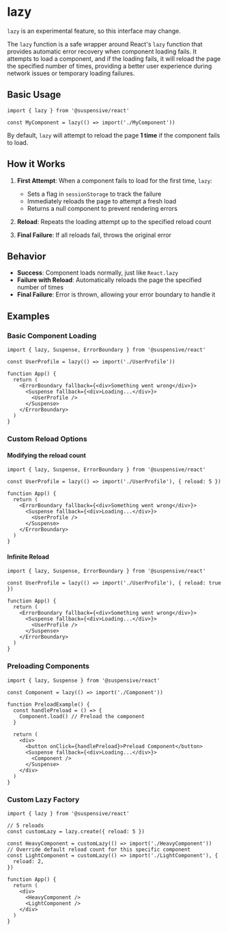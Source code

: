 
# lazy

<Callout type='experimental'>

`lazy` is an experimental feature, so this interface may change.

</Callout>

The `lazy` function is a safe wrapper around React's `lazy` function that provides automatic error recovery when component loading fails. It attempts to load a component, and if the loading fails, it will reload the page the specified number of times, providing a better user experience during network issues or temporary loading failures.

## Basic Usage

```tsx
import { lazy } from '@suspensive/react'

const MyComponent = lazy(() => import('./MyComponent'))
```

By default, `lazy` will attempt to reload the page **1 time** if the component fails to load.

## How it Works

1. **First Attempt**: When a component fails to load for the first time, `lazy`:

   - Sets a flag in `sessionStorage` to track the failure
   - Immediately reloads the page to attempt a fresh load
   - Returns a null component to prevent rendering errors

2. **Reload**: Repeats the loading attempt up to the specified reload count
3. **Final Failure**: If all reloads fail, throws the original error

## Behavior

- **Success**: Component loads normally, just like `React.lazy`
- **Failure with Reload**: Automatically reloads the page the specified number of times
- **Final Failure**: Error is thrown, allowing your error boundary to handle it

## Examples

### Basic Component Loading

```tsx
import { lazy, Suspense, ErrorBoundary } from '@suspensive/react'

const UserProfile = lazy(() => import('./UserProfile'))

function App() {
  return (
    <ErrorBoundary fallback={<div>Something went wrong</div>}>
      <Suspense fallback={<div>Loading...</div>}>
        <UserProfile />
      </Suspense>
    </ErrorBoundary>
  )
}
```

### Custom Reload Options

#### Modifying the reload count

```tsx
import { lazy, Suspense, ErrorBoundary } from '@suspensive/react'

const UserProfile = lazy(() => import('./UserProfile'), { reload: 5 })

function App() {
  return (
    <ErrorBoundary fallback={<div>Something went wrong</div>}>
      <Suspense fallback={<div>Loading...</div>}>
        <UserProfile />
      </Suspense>
    </ErrorBoundary>
  )
}
```

#### Infinite Reload

```tsx
import { lazy, Suspense, ErrorBoundary } from '@suspensive/react'

const UserProfile = lazy(() => import('./UserProfile'), { reload: true })

function App() {
  return (
    <ErrorBoundary fallback={<div>Something went wrong</div>}>
      <Suspense fallback={<div>Loading...</div>}>
        <UserProfile />
      </Suspense>
    </ErrorBoundary>
  )
}
```

### Preloading Components

```tsx
import { lazy, Suspense } from '@suspensive/react'

const Component = lazy(() => import('./Component'))

function PreloadExample() {
  const handlePreload = () => {
    Component.load() // Preload the component
  }

  return (
    <div>
      <button onClick={handlePreload}>Preload Component</button>
      <Suspense fallback={<div>Loading...</div>}>
        <Component />
      </Suspense>
    </div>
  )
}
```

### Custom Lazy Factory

```tsx
import { lazy } from '@suspensive/react'

// 5 reloads
const customLazy = lazy.create({ reload: 5 })

const HeavyComponent = customLazy(() => import('./HeavyComponent'))
// Override default reload count for this specific component
const LightComponent = customLazy(() => import('./LightComponent'), {
  reload: 2,
})

function App() {
  return (
    <div>
      <HeavyComponent />
      <LightComponent />
    </div>
  )
}
```
